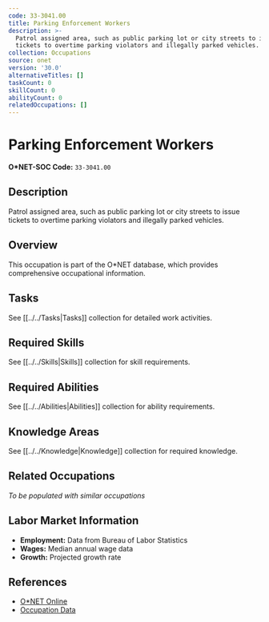```yaml
---
code: 33-3041.00
title: Parking Enforcement Workers
description: >-
  Patrol assigned area, such as public parking lot or city streets to issue
  tickets to overtime parking violators and illegally parked vehicles.
collection: Occupations
source: onet
version: '30.0'
alternativeTitles: []
taskCount: 0
skillCount: 0
abilityCount: 0
relatedOccupations: []
---
```

# Parking Enforcement Workers

**O*NET-SOC Code:** `33-3041.00`

## Description

Patrol assigned area, such as public parking lot or city streets to issue tickets to overtime parking violators and illegally parked vehicles.

## Overview

This occupation is part of the O*NET database, which provides comprehensive occupational information.

## Tasks

See [[../../Tasks|Tasks]] collection for detailed work activities.

## Required Skills

See [[../../Skills|Skills]] collection for skill requirements.

## Required Abilities

See [[../../Abilities|Abilities]] collection for ability requirements.

## Knowledge Areas

See [[../../Knowledge|Knowledge]] collection for required knowledge.

## Related Occupations

*To be populated with similar occupations*

## Labor Market Information

- **Employment:** Data from Bureau of Labor Statistics
- **Wages:** Median annual wage data
- **Growth:** Projected growth rate

## References

- [O*NET Online](https://www.onetonline.org/link/summary/33-3041.00)
- [Occupation Data](https://www.onetcenter.org/)
